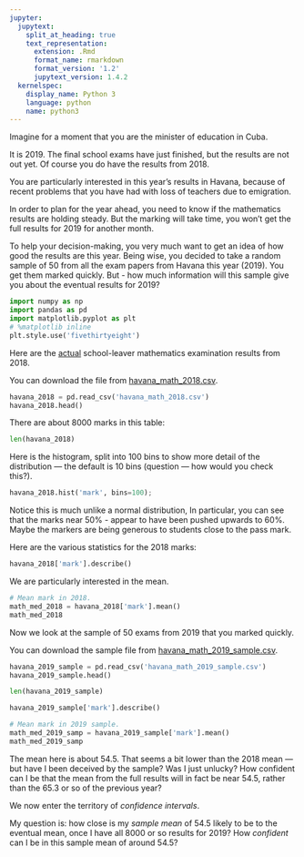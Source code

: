 ```yaml
---
jupyter:
  jupytext:
    split_at_heading: true
    text_representation:
      extension: .Rmd
      format_name: rmarkdown
      format_version: '1.2'
      jupytext_version: 1.4.2
  kernelspec:
    display_name: Python 3
    language: python
    name: python3
---
```


Imagine for a moment that you are the minister of education in Cuba.

It is 2019.   The final school exams have just finished, but the results are not out yet.  Of course you do have the results from 2018.

You are particularly interested in this year's results in Havana, because of recent problems that you have had with loss of teachers due to emigration.

In order to plan for the year ahead, you need to know if the mathematics
results are holding steady.   But the marking will take time, you won't get
the full results for 2019 for another month.

To help your decision-making, you very much want to get an idea of how good
the results are this year.   Being wise, you decided to take a random sample
of 50 from all the exam papers from Havana this year (2019).  You get them
marked quickly.   But - how much information will this sample give you about
the eventual results for 2019?

```python
import numpy as np
import pandas as pd
import matplotlib.pyplot as plt
# %matplotlib inline
plt.style.use('fivethirtyeight')
```

Here are the [actual](https://github.com/matthew-brett/datasets/tree/abb224b/havana_exams) school-leaver mathematics examination results from 2018.


You can download the file from
[havana_math_2018.csv]({{ site.baseurl }}/data/havana_math_2018.csv).

```python
havana_2018 = pd.read_csv('havana_math_2018.csv')
havana_2018.head()
```

There are about 8000 marks in this table:

```python
len(havana_2018)
```

Here is the histogram, split into 100 bins to show more detail of the distribution --- the default is 10 bins (question --- how would you check this?).

```python
havana_2018.hist('mark', bins=100);
```

Notice this is much unlike a normal distribution,  In particular, you can see that the marks near 50% - appear to have been pushed upwards to 60%.  Maybe the markers are being generous to students close to the pass mark.


Here are the various statistics for the 2018 marks:

```python
havana_2018['mark'].describe()
```

We are particularly interested in the mean.

```python
# Mean mark in 2018.
math_med_2018 = havana_2018['mark'].mean()
math_med_2018
```

Now we look at the sample of 50 exams from 2019 that you marked quickly.

You can download the sample file from
[havana_math_2019_sample.csv]({{ site.baseurl }}/data/havana_math_2019_sample.csv).

```python
havana_2019_sample = pd.read_csv('havana_math_2019_sample.csv')
havana_2019_sample.head()
```

```python
len(havana_2019_sample)
```

```python
havana_2019_sample['mark'].describe()
```

```python
# Mean mark in 2019 sample.
math_med_2019_samp = havana_2019_sample['mark'].mean()
math_med_2019_samp
```

The mean here is about 54.5.  That seems a bit lower than the 2018 mean ---
but have I been deceived by the sample?  Was I just unlucky?   How confident
can I be that the mean from the full results will in fact be near 54.5, rather
than the 65.3 or so of the previous year?


We now enter the territory of *confidence intervals*.

My question is: how close is my *sample mean* of 54.5 likely to be to the
eventual mean, once I have all 8000 or so results for 2019?  How *confident*
can I be in this sample mean of around 54.5?
